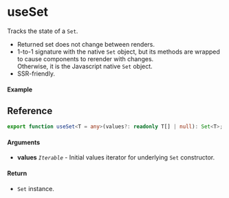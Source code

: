 
<Meta title="State/useSet" component={Example} />

# useSet

Tracks the state of a `Set`.

- Returned set does not change between renders.
- 1-to-1 signature with the native `Set` object, but its methods are wrapped to cause
  components to rerender with changes.  
  Otherwise, it is the Javascript native `Set` object.
- SSR-friendly.

#### Example

<Canvas>
  <Story story={Example} inline />
</Canvas>

## Reference

```ts
export function useSet<T = any>(values?: readonly T[] | null): Set<T>;
```

#### Arguments

- **values** _`Iterable`_ - Initial values iterator for underlying `Set` constructor.

#### Return

- `Set` instance.
